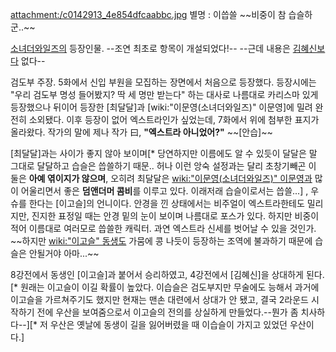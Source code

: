 attachment:/c0142913_4e854dfcaabbc.jpg
별명 : 이씁쓸
~~비중이 참 습슬하군..~~

[[소녀더와일즈]]의 등장인물. 
--조연 최초로 항목이 개설되었다!--
--근데 내용은 [[김혜신]]보다 없다--

검도부 주장. 5화에서 신입 부원을 모집하는 장면에서 처음으로 등장했다. 등장시에는 "우리 검도부 명성 들어봤지? 딱 세 명만 받는다" 하는 대사로 나름대로 카리스마 있게 등장했으나 뒤이어 등장한 [최달달]과 [wiki:"이문영(소녀더와일즈)" 이문영]에 밀려 완전히 소외됐다. 이후 등장이 없어 엑스트라인가 싶었는데, 7화에서 위에 첨부한 표지가 올라왔다. 작가의 말에 제나 작가 曰, '''"엑스트라 아니었어?"''' ~~[안습]~~

[최달달]과는 사이가 좋지 않아 보이며[* 당연하지만 이름에도 알 수 있듯이 달달은 말 그대로 달달하고 습슬은 씁쓸하기 때문.. 허나 이런 앙숙 설정과는 달리 초창기빼곤 이 둘은 '''아예 엮이지가 않으며''', 오히려 최달달은 [[wiki:"이문영(소녀더와일즈)" 이문영]]과 많이 어울리면서 좋은 '''덤앤더머 콤비'''를 이루고 있다. 이래저래 습슬이로서는 씁쓸...] , 우슈를 한다는 [이고슬]의 언니이다. 안경을 낀 상태에서는 비주얼이 엑스트라한테도 밀리지만, 진지한 표정일 때는 안경 밑의 눈이 보이며 나름대로 포스가 있다. 하지만 비중이 적어 이름대로 여러모로 씁쓸한 캐릭터. 과연 엑스트라 신세를 벗어날 수 있을 것인가. ~~하지만 [[wiki:"이고슬" 동생]]도 가뭄에 콩 나듯이 등장하는 조역에 불과하기 때문에 습슬은 안될거야 아마...~~

8강전에서 동생인 [이고슬]과 붙어서 승리하였고, 4강전에서 [김혜신]을 상대하게 된다.[* 원래는 이고슬이 이길 확률이 높았다. 이습슬은 검도부지만 무술에도 능해서 과거에 이고슬을 가르쳐주기도 했지만 현재는 맨손 대련에서 상대가 안 됐고, 결국 2라운드 시작하기 전에 우산을 보여줌으로서 이고슬의 전의를 상실하게 만들었다.--뭔가 좀 치사하다--][* 저 우산은 옛날에 동생이 길을 잃어버렸을 때 이습슬이 가지고 있었던 우산이다.] 
